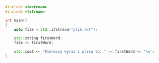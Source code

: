 ```cpp
#include <iostream>
#include <fstream>

int main()
{
	auto file = std::ifstream("plik.txt");

	std::string firstWord;
	file >> firstWord;

	std::cout << "Pierwszy wyraz z pliku to: " << firstWord << '\n';
}
```